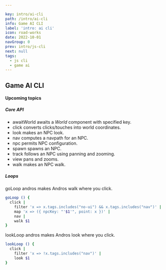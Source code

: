```yaml
---

key: intro/ai-cli
path: /intro/ai-cli
info: Game AI CLI
label: 'intro: ai cli'
icon: road-works
date: 2022-10-01
navGroup: 0
prev: intro/js-cli
next: null
tags:
  - js cli
  - game ai
---
```



## Game AI CLI <RoadWorksIcon/>

<aside title="upcoming-article">

#### Upcoming topics

##### Core API

- <InlineCode>awaitWorld</InlineCode> awaits a <i>World</i> component with specified key.
- <InlineCode>click</InlineCode> converts clicks/touches into world coordinates.
- <InlineCode>look</InlineCode> makes an NPC look.
- <InlineCode>nav</InlineCode> computes a navpath for an NPC.
- <InlineCode>npc</InlineCode> permits NPC configuration.
- <InlineCode>spawn</InlineCode> spawns an NPC.
- <InlineCode>track</InlineCode> follows an NPC using panning and zooming.
- <InlineCode>view</InlineCode> pans and zooms.
- <InlineCode>walk</InlineCode> makes an NPC walk.

##### Loops

<InlineCode>goLoop andros</InlineCode> makes Andros walk where you click.

```bash
goLoop () {
  click |
    filter 'x => x.tags.includes("no-ui") && x.tags.includes("nav")' |
    map 'x => ({ npcKey: "'$1'", point: x })' |
    nav |
    walk $1
}
```

<InlineCode>lookLoop andros</InlineCode> makes Andros look where you click.

```bash
lookLoop () {
  click |
    filter 'x => !x.tags.includes("nav")' |
    look $1
}
```


</aside>